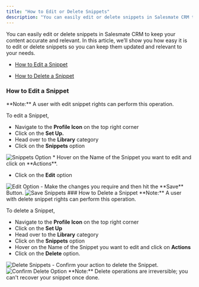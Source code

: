 ```yaml
---
title: "How to Edit or Delete Snippets"
description: "You can easily edit or delete snippets in Salesmate CRM to keep your content accurate and relevant. In this article, we’ll show you how easy it is to"
---
```


You can easily edit or delete snippets in Salesmate CRM to keep your content accurate and relevant. In this article, we’ll show you how easy it is to edit or delete snippets so you can keep them updated and relevant to your needs.

- [How to Edit a Snippet](https://support.salesmate.io/hc/en-us/articles/40451899848345-How-to-Edit-or-Delete-Snippets#h_01JDQJ2K8DCKT64AYVZW2BRD7Q)

- [How to Delete a Snippet](https://support.salesmate.io/hc/en-us/articles/40451899848345-How-to-Edit-or-Delete-Snippets#01JDQK63SFZMTJC7NQZHQZWKZD)

### How to Edit a Snippet

<Note>
  **Note:** A user with edit snippet rights can perform this operation.
</Note>

To edit a Snippet,

* Navigate to the **Profile Icon** on the top right corner
* Click on the **Set Up.**
* Head over to the **Library** category
* Click on the **Snippets** option

<img src="https://support.salesmate.io/hc/article_attachments/40669312166553" alt="Snippets Option"/>
* Hover on the Name of the Snippet you want to edit and click on **Actions**.

- Click on the **Edit** option

<img src="https://support.salesmate.io/hc/article_attachments/40669312175769" alt="Edit Option"/>
- Make the changes you require and then hit the **Save** Button.

<img src="https://support.salesmate.io/hc/article_attachments/40498468487577" alt="Save Snippets"/>
### How to Delete a Snippet

<Note>
  **Note:** A user with delete snippet rights can perform this operation.
</Note>

To delete a Snippet,

- Navigate to the **Profile Icon** on the top right corner
- Click on the **Set Up** 
- Head over to the **Library** category
- Click on the **Snippets** option
- Hover on the Name of the Snippet you want to edit and click on **Actions**
- Click on the **Delete** option.

<img src="https://support.salesmate.io/hc/article_attachments/40673448276761" alt="Delete Snippets"/>
- Confirm your action to delete the Snippet.

<img src="https://support.salesmate.io/hc/article_attachments/40673450222617" alt="Confirm Delete Option"/>
<Note>
  **Note:** Delete operations are irreversible; you can't recover your snippet
  once done.
</Note>
